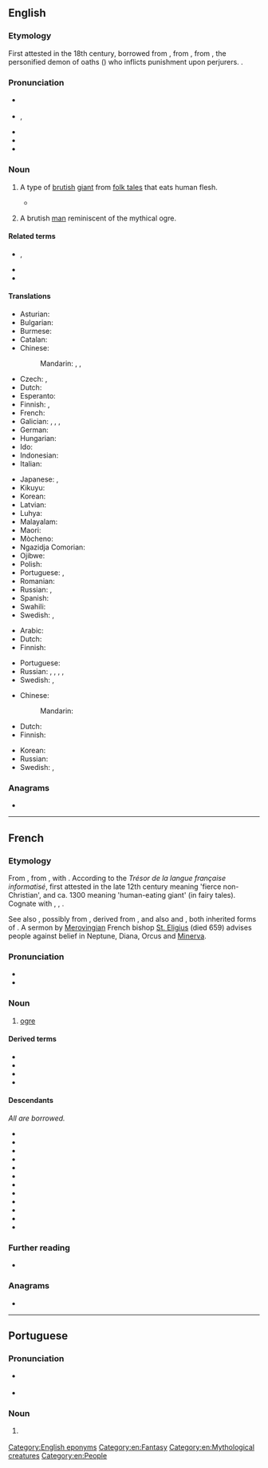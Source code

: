 {{also|Ogre}}
==English==
{{was wotd|2009|April|11}}
{{wikipedia}}

===Etymology===
First attested in the 18th century, borrowed from {{bor|en|fr|ogre}}, from {{der|en|la|Orcus||god of the underworld}}, from {{der|en|grc|Ὄρκος}}, the personified demon of oaths ({{m|grc|ὅρκος||oath}}) who inflicts punishment upon perjurers. {{doublet|en|orc}}.

===Pronunciation===
* {{a|UK}} {{IPA|en|/ˈəʊ.ɡə/}}
* {{a|US}} {{enPR|ōʹgûr}}, {{IPA|en|/ˈoʊ.ɡɚ/}}
* {{audio|en|en-us-ogre.ogg|Audio (US)}}
* {{audio|en|en-au-ogre.ogg|Audio (AU)}}
* {{rhymes|en|əʊɡə(r)}}

===Noun===
{{en-noun}}

# {{lb|en|mythology}} A type of [[brutish]] [[giant]] from [[folk tale]]s that eats human flesh.
#* {{quote-book|1=en|year=1828|volume=II|author=Thomas Keightley|authorlink=Thomas Keightley|title=Fairy Mythology|page=237|passage=And in the seventh tale of the third day of the same collection, when Corvetto had hidden himself under the '''Ogre's''' bed to steal his quilt, "he began to pull quite gently, when the '''Ogre''' awoke, and bid his wife not to pull the clothes that way, or she'd strip him, and he would get his death of cold." "Why, it's you that are stripping me," replied the Ogress, "and you have not left a stitch on me." "Where the devil is the quilt?" says the '''Ogre'''[.]}}
# {{lb|en|figuratively}} A brutish [[man]] reminiscent of the mythical ogre.

====Related terms====
* {{l|en|ogreish}}, {{l|en|ogrish}}
* {{l|en|ogress}}
* {{l|en|ogry}}

====Translations====
{{trans-top|brutish giant}}
* Asturian: {{t|ast|ogru|m}}
* Bulgarian: {{t|bg|великан човекоядец}}
* Burmese: {{t+|my|ဘီလူး}}
* Catalan: {{t+|ca|ogre|m}}
* Chinese:
*: Mandarin: {{t|cmn|食人魔|tr=shírénmó|sc=Hani}}, {{t+|cmn|怪物|tr=guàiwù|sc=Hani}}, {{t+|cmn|鬼|tr=guǐ|sc=Hani}}
* Czech: {{t|cs|obr lidožrout|m}}, {{t|cs|zlobr|m}}
* Dutch: {{t+|nl|oger}}
* Esperanto: {{t+|eo|ogro}}
* Finnish: {{t+|fi|jättiläinen}}, {{t+|fi|jätti}}
* French: {{t+|fr|ogre|m}}
* Galician: {{t|gl|orco|m}}, {{t|gl|urco|m}}, {{t+|gl|papón|m}}, {{t+|gl|coco|m}}
* German: {{t+|de|Oger|m}}
* Hungarian: {{t+|hu|ogre}}
* Ido: {{t+|io|ogro}}
* Indonesian: {{t+|id|buto}}
* Italian: {{t+|it|orco|m}}
{{trans-mid}}
* Japanese: {{t+|ja|鬼|tr=[[おに]], oni|sc=Jpan}}, {{t+|ja|オーガ|tr=ōga|sc=Jpan}}
* Kikuyu: {{t|ki|irimũ|c5}}
* Korean: {{t|ko|오거}}
* Latvian: {{t|lv|cilvēkēdājs}}
* Luhya: {{t|luy|okundu}}
* Malayalam: {{t|ml|ഓഗർ}}
* Maori: {{t|mi|kākarepō}}
* Mòcheno: {{t|mhn|ork|m}}
* Ngazidja Comorian: {{t|zdj|dzimku|c5|c6}}
* Ojibwe: {{t|oj|wiindigoo|sc=Cans}}
* Polish: {{t+|pl|ogr|m}}
* Portuguese: {{t+|pt|ogro|m}}, {{t+|pt|ogre|m}}
* Romanian: {{t+|ro|căpcăun|m}}
* Russian: {{t|ru|велика́н-людое́д|m}}, {{t+|ru|людое́д|m}}
* Spanish: {{t+|es|ogro|m}}
* Swahili: {{t|sw|pandikizi la mtu}}
* Swedish: {{t+|sv|rese}}, {{t+|sv|jätte|c}}
{{trans-bottom}}

{{trans-top|brutish man}}
* Arabic: {{t|ar|غَشِيْم}}
* Dutch: {{t+|nl|boeman}}
* Finnish: {{t+|fi|raakalainen}}
{{trans-mid}}
* Portuguese: {{t|pt|brutamontes|c|c-p}}
* Russian: {{t+|ru|зверь|m}}, {{t+|ru|чудо́вище|m}}, {{t+|ru|и́зверг|m}}, {{t|ru|скоти|m|alt=скот}}, {{t+|ru|скоти́на|f}}
* Swedish: {{t+|sv|best}}, {{t+|sv|troll}}
{{trans-bottom}}

{{trans-top|large beast}}
* Chinese:
*: Mandarin: {{t+|cmn|怪物|tr=guàiwù|sc=Hani}}
* Dutch: {{t+|nl|ondier|n}}
* Finnish: {{t+|fi|hirviö}}
{{trans-mid}}
* Korean: {{t|ko|오거}}
* Russian: {{t+|ru|чудо́вище|n}}
* Swedish: {{t+|sv|best}}, {{t+|sv|odjur|n}}
{{trans-bottom}}

===Anagrams===
* {{anagrams|en|a=egor|Geor.|Gero|Gore|Rego|ergo|ergo-|gero-|goer|gore|orge|rego|roge}}

[[Category:English eponyms]]
[[Category:en:Fantasy]]
[[Category:en:Mythological creatures]]
[[Category:en:People]]

----

==French==

===Etymology===
{{root|en|ine-pro|*h₂erk-}}
From {{inh|fr|fro|ogre}}, from {{inh|fr|la|Orcus||the underworld; the god Pluto}}, with {{glossary|metathesis}}. According to the ''Trésor de la langue française informatisé'', first attested in the late 12th century meaning 'fierce non-Christian', and ca. 1300 meaning 'human-eating giant' (in fairy tales). Cognate with {{cog|osp|huerco||the Devil}}, {{cog|es|huerco||depressed man in the dark}}, {{cog|it|orco||ogre, orc}}.

See also {{noncog|fr|lutin||imp, pixie}}, possibly from {{noncog|fro|netun||marine monster}}, derived from {{m+|la|Neptūnus}}, and also {{noncog|fro|gene||mischievous fairy}} and {{noncog|ro|zână||fairy}}, both inherited forms of {{m+|la|Diāna}}. A sermon by [[Merovingian]] French bishop [[w:Saint Eligius|St. Eligius]] (died 659) advises people against belief in Neptune, Diana, Orcus and [[Minerva]].

===Pronunciation===
* {{fr-IPA}}
* {{audio|fr|LL-Q150 (fra)-GrandCelinien-ogre.wav|Audio}}

===Noun===
{{fr-noun|m|f=ogresse}}

# {{lb|fr|mythology}} [[#English|ogre]]

====Derived terms====
* {{l|fr|l'ogre de Corse|gloss={{w|Napoleon Bonaparte}}}}
* {{l|fr|manger comme un ogre}}
* {{l|fr|ogrerie}}
* {{l|fr|ogresque}}

====Descendants====
''All are borrowed.''
{{top3}}
* {{desc|ast|ogru}}
* {{desc|ca|ogre}}
* {{desc|nl|oger}}
* {{desc|en|ogre}}
* {{desc|de|Oger}}
* {{desc|hu|ogre}}
* {{desc|ja|オーガ|tr=ōga}}
* {{desc|ko|오거}}
* {{desc|ml|ഓഗർ}}
* {{desc|pl|ogr}}
* {{desc|pt|ogro}}
* {{desc|es|ogro}}
{{bottom}}

===Further reading===
* {{R:TLFi}}

===Anagrams===
* {{l|fr|orge}}

----

==Portuguese==

===Pronunciation===
* {{a|PT}} {{IPA|pt|/ˈɔɣɾɨ/}}
* {{rhymes|pt|ɨ}}

===Noun===
{{pt-noun|m|s|f=ogra}}

# {{lb|pt|Portugal}} {{alternative form of|pt|ogro}}